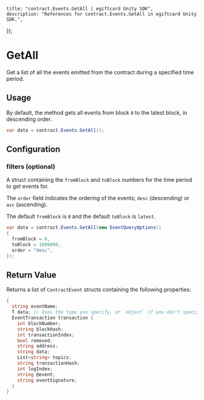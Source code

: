 
	title: "contract.Events.GetAll | egiftcard Unity SDK",
	description: "References for contract.Events.GetAll in egiftcard Unity SDK.",
});

# GetAll

Get a list of all the events emitted from the contract during a specified time period.

## Usage

By default, the method gets all events from block `0` to the latest block, in descending order.

```csharp
var data = contract.Events.GetAll();
```

## Configuration

### filters (optional)

A struct containing the `fromBlock` and `toBlock` numbers for the time period to get events for.

The `order` field indicates the ordering of the events; `desc` (descending) or `asc` (ascending).

The default `fromBlock` is `0` and the default `toBlock` is `latest`.

```csharp
var data = contract.Events.GetAll(new EventQueryOptions()
{
  fromBlock = 0,
  toBlock = 1000000,
  order = "desc",
});
```

## Return Value

Returns a list of `ContractEvent` structs containing the following properties:

```csharp
{
  string eventName;
  T data; // Uses the type you specify, or `object` if you don't specify a type
  EventTransaction transaction {
    int blockNumber;
    string blockHash;
    int transactionIndex;
    bool removed;
    string address;
    string data;
    List<string> topics;
    string transactionHash;
    int logIndex;
    string @event;
    string eventSignature;
  }
}
```
